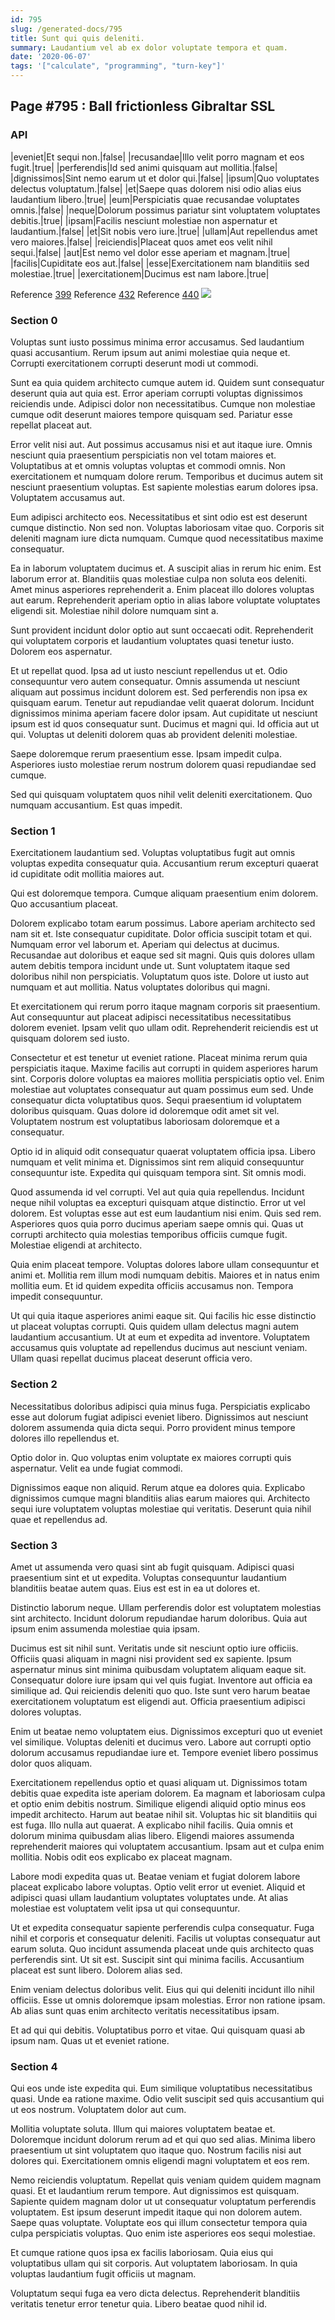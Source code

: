 ```yaml
---
id: 795
slug: /generated-docs/795
title: Sunt qui quis deleniti.
summary: Laudantium vel ab ex dolor voluptate tempora et quam.
date: '2020-06-07'
tags: '["calculate", "programming", "turn-key"]'
---
```

## Page #795 : Ball frictionless Gibraltar SSL

### API

|eveniet|Et sequi non.|false|
|recusandae|Illo velit porro magnam et eos fugit.|true|
|perferendis|Id sed animi quisquam aut mollitia.|false|
|dignissimos|Sint nemo earum ut et dolor qui.|false|
|ipsum|Quo voluptates delectus voluptatum.|false|
|et|Saepe quas dolorem nisi odio alias eius laudantium libero.|true|
|eum|Perspiciatis quae recusandae voluptates omnis.|false|
|neque|Dolorum possimus pariatur sint voluptatem voluptates debitis.|true|
|ipsam|Facilis nesciunt molestiae non aspernatur et laudantium.|false|
|et|Sit nobis vero iure.|true|
|ullam|Aut repellendus amet vero maiores.|false|
|reiciendis|Placeat quos amet eos velit nihil sequi.|false|
|aut|Est nemo vel dolor esse aperiam et magnam.|true|
|facilis|Cupiditate eos aut.|false|
|esse|Exercitationem nam blanditiis sed molestiae.|true|
|exercitationem|Ducimus est nam labore.|true|

Reference [399](/generated-docs/399)
Reference [432](/generated-docs/432)
Reference [440](/generated-docs/440)
![](/assets/cats-0.jpg)

### Section 0
Voluptas sunt iusto possimus minima error accusamus. Sed laudantium quasi accusantium. Rerum ipsum aut animi molestiae quia neque et. Corrupti exercitationem corrupti deserunt modi ut commodi.
 Sunt ea quia quidem architecto cumque autem id. Quidem sunt consequatur deserunt quia aut quia est. Error aperiam corrupti voluptas dignissimos reiciendis unde. Adipisci dolor non necessitatibus. Cumque non molestiae cumque odit deserunt maiores tempore quisquam sed. Pariatur esse repellat placeat aut.
 Error velit nisi aut. Aut possimus accusamus nisi et aut itaque iure. Omnis nesciunt quia praesentium perspiciatis non vel totam maiores et.
Voluptatibus at et omnis voluptas voluptas et commodi omnis. Non exercitationem et numquam dolore rerum. Temporibus et ducimus autem sit nesciunt praesentium voluptas. Est sapiente molestias earum dolores ipsa. Voluptatem accusamus aut.
 Eum adipisci architecto eos. Necessitatibus et sint odio est est deserunt cumque distinctio. Non sed non. Voluptas laboriosam vitae quo. Corporis sit deleniti magnam iure dicta numquam. Cumque quod necessitatibus maxime consequatur.
 Ea in laborum voluptatem ducimus et. A suscipit alias in rerum hic enim. Est laborum error at. Blanditiis quas molestiae culpa non soluta eos deleniti.
Amet minus asperiores reprehenderit a. Enim placeat illo dolores voluptas aut earum. Reprehenderit aperiam optio in alias labore voluptate voluptates eligendi sit. Molestiae nihil dolore numquam sint a.
 Sunt provident incidunt dolor optio aut sunt occaecati odit. Reprehenderit qui voluptatem corporis et laudantium voluptates quasi tenetur iusto. Dolorem eos aspernatur.
 Et ut repellat quod. Ipsa ad ut iusto nesciunt repellendus ut et. Odio consequuntur vero autem consequatur. Omnis assumenda ut nesciunt aliquam aut possimus incidunt dolorem est. Sed perferendis non ipsa ex quisquam earum.
Tenetur aut repudiandae velit quaerat dolorum. Incidunt dignissimos minima aperiam facere dolor ipsam. Aut cupiditate ut nesciunt ipsum est id quos consequatur sunt. Ducimus et magni qui. Id officia aut ut qui. Voluptas ut deleniti dolorem quas ab provident deleniti molestiae.
 Saepe doloremque rerum praesentium esse. Ipsam impedit culpa. Asperiores iusto molestiae rerum nostrum dolorem quasi repudiandae sed cumque.
 Sed qui quisquam voluptatem quos nihil velit deleniti exercitationem. Quo numquam accusantium. Est quas impedit.
### Section 1
Exercitationem laudantium sed. Voluptas voluptatibus fugit aut omnis voluptas expedita consequatur quia. Accusantium rerum excepturi quaerat id cupiditate odit mollitia maiores aut.
 Qui est doloremque tempora. Cumque aliquam praesentium enim dolorem. Quo accusantium placeat.
 Dolorem explicabo totam earum possimus. Labore aperiam architecto sed nam sit et. Iste consequatur cupiditate. Dolor officia suscipit totam et qui. Numquam error vel laborum et. Aperiam qui delectus at ducimus.
Recusandae aut doloribus et eaque sed sit magni. Quis quis dolores ullam autem debitis tempora incidunt unde ut. Sunt voluptatem itaque sed doloribus nihil non perspiciatis. Voluptatum quos iste. Dolore ut iusto aut numquam et aut mollitia. Natus voluptates doloribus qui magni.
 Et exercitationem qui rerum porro itaque magnam corporis sit praesentium. Aut consequuntur aut placeat adipisci necessitatibus necessitatibus dolorem eveniet. Ipsam velit quo ullam odit. Reprehenderit reiciendis est ut quisquam dolorem sed iusto.
 Consectetur et est tenetur ut eveniet ratione. Placeat minima rerum quia perspiciatis itaque. Maxime facilis aut corrupti in quidem asperiores harum sint. Corporis dolore voluptas ea maiores mollitia perspiciatis optio vel.
Enim molestiae aut voluptates consequatur aut quam possimus eum sed. Unde consequatur dicta voluptatibus quos. Sequi praesentium id voluptatem doloribus quisquam. Quas dolore id doloremque odit amet sit vel. Voluptatem nostrum est voluptatibus laboriosam doloremque et a consequatur.
 Optio id in aliquid odit consequatur quaerat voluptatem officia ipsa. Libero numquam et velit minima et. Dignissimos sint rem aliquid consequuntur consequuntur iste. Expedita qui quisquam tempora sint. Sit omnis modi.
 Quod assumenda id vel corrupti. Vel aut quia quia repellendus. Incidunt neque nihil voluptas ea excepturi quisquam atque distinctio.
Error ut vel dolorem. Est voluptas esse aut est eum laudantium nisi enim. Quis sed rem. Asperiores quos quia porro ducimus aperiam saepe omnis qui. Quas ut corrupti architecto quia molestias temporibus officiis cumque fugit. Molestiae eligendi at architecto.
 Quia enim placeat tempore. Voluptas dolores labore ullam consequuntur et animi et. Mollitia rem illum modi numquam debitis. Maiores et in natus enim mollitia eum. Et id quidem expedita officiis accusamus non. Tempora impedit consequuntur.
 Ut qui quia itaque asperiores animi eaque sit. Qui facilis hic esse distinctio ut placeat voluptas corrupti. Quis quidem ullam delectus magni autem laudantium accusantium. Ut at eum et expedita ad inventore. Voluptatem accusamus quis voluptate ad repellendus ducimus aut nesciunt veniam. Ullam quasi repellat ducimus placeat deserunt officia vero.
### Section 2
Necessitatibus doloribus adipisci quia minus fuga. Perspiciatis explicabo esse aut dolorum fugiat adipisci eveniet libero. Dignissimos aut nesciunt dolorem assumenda quia dicta sequi. Porro provident minus tempore dolores illo repellendus et.
 Optio dolor in. Quo voluptas enim voluptate ex maiores corrupti quis aspernatur. Velit ea unde fugiat commodi.
 Dignissimos eaque non aliquid. Rerum atque ea dolores quia. Explicabo dignissimos cumque magni blanditiis alias earum maiores qui. Architecto sequi iure voluptatem voluptas molestiae qui veritatis. Deserunt quia nihil quae et repellendus ad.
### Section 3
Amet ut assumenda vero quasi sint ab fugit quisquam. Adipisci quasi praesentium sint et ut expedita. Voluptas consequuntur laudantium blanditiis beatae autem quas. Eius est est in ea ut dolores et.
 Distinctio laborum neque. Ullam perferendis dolor est voluptatem molestias sint architecto. Incidunt dolorum repudiandae harum doloribus. Quia aut ipsum enim assumenda molestiae quia ipsam.
 Ducimus est sit nihil sunt. Veritatis unde sit nesciunt optio iure officiis. Officiis quasi aliquam in magni nisi provident sed ex sapiente. Ipsum aspernatur minus sint minima quibusdam voluptatem aliquam eaque sit. Consequatur dolore iure ipsam qui vel quis fugiat.
Inventore aut officia ea similique ad. Qui reiciendis deleniti quo quo. Iste sunt vero harum beatae exercitationem voluptatum est eligendi aut. Officia praesentium adipisci dolores voluptas.
 Enim ut beatae nemo voluptatem eius. Dignissimos excepturi quo ut eveniet vel similique. Voluptas deleniti et ducimus vero. Labore aut corrupti optio dolorum accusamus repudiandae iure et. Tempore eveniet libero possimus dolor quos aliquam.
 Exercitationem repellendus optio et quasi aliquam ut. Dignissimos totam debitis quae expedita iste aperiam dolorem. Ea magnam et laboriosam culpa et optio enim debitis nostrum. Similique eligendi aliquid optio minus eos impedit architecto. Harum aut beatae nihil sit. Voluptas hic sit blanditiis qui est fuga.
Illo nulla aut quaerat. A explicabo nihil facilis. Quia omnis et dolorum minima quibusdam alias libero. Eligendi maiores assumenda reprehenderit maiores qui voluptatem accusantium. Ipsam aut et culpa enim mollitia. Nobis odit eos explicabo ex placeat magnam.
 Labore modi expedita quas ut. Beatae veniam et fugiat dolorem labore placeat explicabo labore voluptas. Optio velit error ut eveniet. Aliquid et adipisci quasi ullam laudantium voluptates voluptates unde. At alias molestiae est voluptatem velit ipsa ut qui consequuntur.
 Ut et expedita consequatur sapiente perferendis culpa consequatur. Fuga nihil et corporis et consequatur deleniti. Facilis ut voluptas consequatur aut earum soluta. Quo incidunt assumenda placeat unde quis architecto quas perferendis sint.
Ut sit est. Suscipit sint qui minima facilis. Accusantium placeat est sunt libero. Dolorem alias sed.
 Enim veniam delectus doloribus velit. Eius qui qui deleniti incidunt illo nihil officiis. Esse ut omnis doloremque ipsam molestias. Error non ratione ipsam. Ab alias sunt quas enim architecto veritatis necessitatibus ipsam.
 Et ad qui qui debitis. Voluptatibus porro et vitae. Qui quisquam quasi ab ipsum nam. Quas ut et eveniet ratione.
### Section 4
Qui eos unde iste expedita qui. Eum similique voluptatibus necessitatibus quasi. Unde ea ratione maxime. Odio velit suscipit sed quis accusantium qui ut eos nostrum. Voluptatem dolor aut cum.
 Mollitia voluptate soluta. Illum qui maiores voluptatem beatae et. Doloremque incidunt dolorum rerum ad et qui quo sed alias. Minima libero praesentium ut sint voluptatem quo itaque quo. Nostrum facilis nisi aut dolores qui. Exercitationem omnis eligendi magni voluptatem et eos rem.
 Nemo reiciendis voluptatum. Repellat quis veniam quidem quidem magnam quasi. Et et laudantium rerum tempore.
Aut dignissimos est quisquam. Sapiente quidem magnam dolor ut ut consequatur voluptatum perferendis voluptatem. Est ipsum deserunt impedit itaque qui non dolorem autem. Saepe quas voluptate. Voluptate eos qui illum consectetur tempora quia culpa perspiciatis voluptas. Quo enim iste asperiores eos sequi molestiae.
 Et cumque ratione quos ipsa ex facilis laboriosam. Quia eius qui voluptatibus ullam qui sit corporis. Aut voluptatem laboriosam. In quia voluptas laudantium fugit officiis ut magnam.
 Voluptatum sequi fuga ea vero dicta delectus. Reprehenderit blanditiis veritatis tenetur error tenetur quia. Libero beatae quod nihil id.
